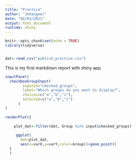 ---
title: "Practice"
author: "Jehangeer"
date: "04/03/2021"
output: html_document
runtime: shiny
---

```{r setup, include=FALSE}
knitr::opts_chunk$set(echo = TRUE)
library(tidyverse)


dat<-read_csv("publish_practice.csv")

```

This is my first markdown report with shiny app.

```{r practice, echo=FALSE}

inputPanel(
  checkboxGroupInput(
        inputId="checked_groups",
        label="Which groups do you want to display?",
        choices=c("a","b","c"),
        selected=c("a","b","c")
      )
)

renderPlot({
    
    plot_dat<-filter(dat, Group %in% input$checked_groups)
    
     ggplot(
       dat=plot_dat,
       aes(x=varX,y=varY,color=Group))+geom_point()
  }
  )
```



